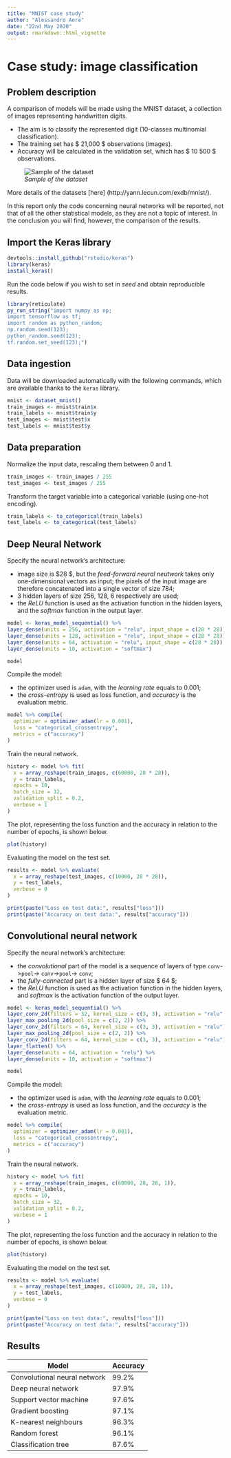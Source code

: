 ```yaml
---
title: "MNIST case study"
author: "Alessandro Aere"
date: "22nd May 2020"
output: rmarkdown::html_vignette
---
```


# Case study: image classification

## Problem description

A comparison of models will be made using the MNIST dataset, a collection of images representing handwritten digits.

   * The aim is to classify the represented digit (10-classes multinomial classification).
   * The training set has $ 21,000 $ observations (images).
   * Accuracy will be calculated in the validation set, which has $ 10 500 $ observations.
  
![*Sample of the dataset*](img/mnist.png)
  
More details of the datasets [here] (http://yann.lecun.com/exdb/mnist/).

In this report only the code concerning neural networks will be reported, not that of all the other statistical models, as they are not a topic of interest. In the conclusion you will find, however, the comparison of the results.

## Import the Keras library

```r
devtools::install_github("rstudio/keras")
library(keras)
install_keras()
```

Run the code below if you wish to set in *seed* and obtain reproducible results.

```r
library(reticulate)
py_run_string("import numpy as np;
import tensorflow as tf;
import random as python_random;
np.random.seed(123);
python_random.seed(123);
tf.random.set_seed(123);")
```

## Data ingestion

Data will be downloaded automatically with the following commands, which are available thanks to the `keras` library.

```r
mnist <- dataset_mnist()
train_images <- mnist$train$x
train_labels <- mnist$train$y
test_images <- mnist$test$x
test_labels <- mnist$test$y
```

## Data preparation

Normalize the input data, rescaling them between 0 and 1.

```r
train_images <- train_images / 255
test_images <- test_images / 255
```

Transform the target variable into a categorical variable (using one-hot encoding).

```r
train_labels <- to_categorical(train_labels)
test_labels <- to_categorical(test_labels)
```

## Deep Neural Network

Specify the neural network's architecture:

   * image size is $28\times28\times1 $, but the *feed-forward neural neutwork* takes only one-dimensional vectors as input; the pixels of the input image are therefore concatenated into a single vector of size $784$;
   * 3 hidden layers of size $256$, $128$, $6$ respectively are used;
   * the *ReLU* function is used as the activation function in the hidden layers, and the *softmax* function in the output layer.

```r
model <- keras_model_sequential() %>%
layer_dense(units = 256, activation = "relu", input_shape = c(28 * 28)) %>%
layer_dense(units = 128, activation = "relu", input_shape = c(28 * 28)) %>%
layer_dense(units = 64, activation = "relu", input_shape = c(28 * 28)) %>%
layer_dense(units = 10, activation = "softmax")

model
```

Compile the model:

   * the optimizer used is `adam`, with the *learning rate* equals to $0.001$;
   * the *cross-entropy* is used as loss function, and *accuracy* is the evaluation metric.

```r
model %>% compile(
  optimizer = optimizer_adam(lr = 0.001),
  loss = "categorical_crossentropy",
  metrics = c("accuracy")
)
```

Train the neural network.

```r
history <- model %>% fit(
  x = array_reshape(train_images, c(60000, 28 * 28)), 
  y = train_labels, 
  epochs = 10, 
  batch_size = 32,
  validation_split = 0.2,
  verbose = 1
)
```

The plot, representing the loss function and the accuracy in relation to the number of epochs, is shown below.

```r
plot(history)
```

Evaluating the model on the test set.

```r
results <- model %>% evaluate(
  x = array_reshape(test_images, c(10000, 28 * 28)), 
  y = test_labels,
  verbose = 0
)

print(paste("Loss on test data:", results["loss"]))
print(paste("Accuracy on test data:", results["accuracy"]))
```

## Convolutional neural network

Specify the neural network's architecture:

   * the *convolutional* part of the model is a sequence of layers of type `conv`->` pool`-> `conv`->` pool`-> `conv`;
   * the *fully-connected* part is a hidden layer of size $ 64 $;
   * the *ReLU* function is used as the activation function in the hidden layers, and *softmax* is the activation function of the output layer.

```r
model <- keras_model_sequential() %>%
layer_conv_2d(filters = 32, kernel_size = c(3, 3), activation = "relu", input_shape = c(28, 28, 1)) %>%
layer_max_pooling_2d(pool_size = c(2, 2)) %>%
layer_conv_2d(filters = 64, kernel_size = c(3, 3), activation = "relu") %>%
layer_max_pooling_2d(pool_size = c(2, 2)) %>%
layer_conv_2d(filters = 64, kernel_size = c(3, 3), activation = "relu") %>%
layer_flatten() %>%
layer_dense(units = 64, activation = "relu") %>%
layer_dense(units = 10, activation = "softmax")

model
```

Compile the model:

   * the optimizer used is `adam`, with the *learning rate* equals to $0.001$;
   * the *cross-entropy* is used as loss function, and the *accuracy* is the evaluation metric.

```r
model %>% compile(
  optimizer = optimizer_adam(lr = 0.001),
  loss = "categorical_crossentropy",
  metrics = c("accuracy")
)
```

Train the neural network.

```r
history <- model %>% fit(
  x = array_reshape(train_images, c(60000, 28, 28, 1)), 
  y = train_labels, 
  epochs = 10, 
  batch_size = 32,
  validation_split = 0.2,
  verbose = 1
)
```

The plot, representing the loss function and the accuracy in relation to the number of epochs, is shown below.

```r
plot(history)
```

Evaluating the model on the test set.

```r
results <- model %>% evaluate(
  x = array_reshape(test_images, c(10000, 28, 28, 1)), 
  y = test_labels,
  verbose = 0
)

print(paste("Loss on test data:", results["loss"]))
print(paste("Accuracy on test data:", results["accuracy"]))
```

## Results

| **Model**                    | **Accuracy**    |
|------------------------------|-----------------|
| Convolutional neural network | 99.2%           |
| Deep neural network          | 97.9%           |
| Support vector machine       | 97.6%           |
| Gradient boosting            | 97.1%           |
| K-nearest neighbours         | 96.3%           |
| Random forest                | 96.1%           |
| Classification tree          | 87.6%           |